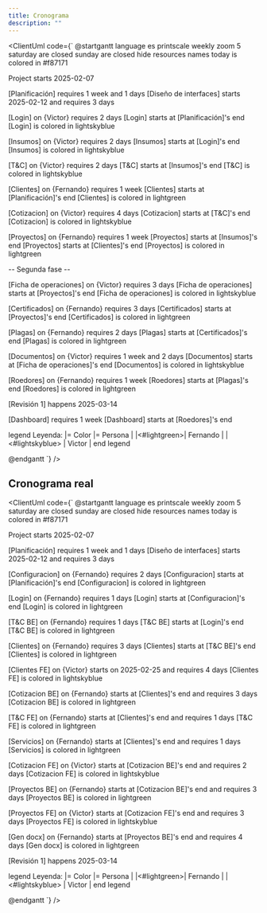 ```yaml
---
title: Cronograma
description: ""
---
```


<ClientUml code={`
@startgantt
language es
printscale weekly zoom 5
saturday are closed
sunday are closed
hide resources names
today is colored in #f87171

Project starts 2025-02-07


[Planificación] requires 1 week and 1 days
[Diseño de interfaces] starts 2025-02-12 and requires 3 days

[Login] on {Victor} requires 2 days
[Login] starts at [Planificación]'s end
[Login] is colored in lightskyblue

[Insumos] on {Victor} requires 2 days
[Insumos] starts at [Login]'s end
[Insumos] is colored in lightskyblue

[T&C] on {Victor} requires 2 days
[T&C] starts at [Insumos]'s end
[T&C] is colored in lightskyblue

[Clientes] on {Fernando} requires 1 week
[Clientes] starts at [Planificación]'s end
[Clientes] is colored in lightgreen

[Cotizacion] on {Victor} requires 4 days
[Cotizacion] starts at [T&C]'s end
[Cotizacion] is colored in lightskyblue

[Proyectos] on {Fernando} requires 1 week
[Proyectos] starts at [Insumos]'s end
[Proyectos] starts at [Clientes]'s end
[Proyectos] is colored in lightgreen

-- Segunda fase --

[Ficha de operaciones] on {Victor} requires 3 days
[Ficha de operaciones] starts at [Proyectos]'s end
[Ficha de operaciones] is colored in lightskyblue

[Certificados] on {Fernando} requires 3 days
[Certificados] starts at [Proyectos]'s end
[Certificados] is colored in lightgreen

[Plagas] on {Fernando} requires 2 days
[Plagas] starts at [Certificados]'s end
[Plagas] is colored in lightgreen

[Documentos] on {Victor} requires 1 week and 2 days
[Documentos] starts at [Ficha de operaciones]'s end
[Documentos] is colored in lightskyblue

[Roedores] on {Fernando} requires 1 week
[Roedores] starts at [Plagas]'s end
[Roedores] is colored in lightgreen

[Revisión 1] happens 2025-03-14


[Dashboard] requires 1 week
[Dashboard] starts at [Roedores]'s end

legend
Leyenda:
|= Color |= Persona |
|<#lightgreen>| Fernando |
|<#lightskyblue> | Victor |
end legend


@endgantt
`} />


## Cronograma real


<ClientUml code={`
@startgantt
language es
printscale weekly zoom 5
saturday are closed
sunday are closed
hide resources names
today is colored in #f87171

Project starts 2025-02-07

[Planificación] requires 1 week and 1 days
[Diseño de interfaces] starts 2025-02-12 and requires 3 days

[Configuracion] on {Fernando} requires 2 days
[Configuracion] starts at [Planificación]'s end
[Configuracion] is colored in lightgreen

[Login] on {Fernando} requires 1 days
[Login] starts at [Configuracion]'s end
[Login] is colored in lightgreen

[T&C BE] on {Fernando} requires 1 days
[T&C BE] starts at [Login]'s end
[T&C BE] is colored in lightgreen


[Clientes] on {Fernando} requires 3 days
[Clientes] starts at [T&C BE]'s end
[Clientes] is colored in lightgreen

[Clientes FE] on {Victor} starts on 2025-02-25 and requires 4 days
[Clientes FE] is colored in lightskyblue

[Cotizacion BE] on {Fernando} starts at [Clientes]'s end and requires 3 days
[Cotizacion BE] is colored in lightgreen

[T&C FE] on {Fernando} starts at [Clientes]'s end and requires 1 days
[T&C FE] is colored in lightgreen

[Servicios] on {Fernando} starts at [Clientes]'s end and requires 1 days
[Servicios] is colored in lightgreen

[Cotizacion FE] on {Victor} starts at [Cotizacion BE]'s end and requires 2 days
[Cotizacion FE] is colored in lightskyblue

[Proyectos BE] on {Fernando} starts at [Cotizacion BE]'s end and requires 3 days
[Proyectos BE] is colored in lightgreen

[Proyectos FE] on {Victor} starts at [Cotizacion FE]'s end and requires 3 days
[Proyectos FE] is colored in lightskyblue

[Gen docx] on {Fernando} starts at [Proyectos BE]'s end and requires 4 days
[Gen docx] is colored in lightgreen


[Revisión 1] happens 2025-03-14

legend
Leyenda:
|= Color |= Persona |
|<#lightgreen>| Fernando |
|<#lightskyblue> | Victor |
end legend

@endgantt
`} />
